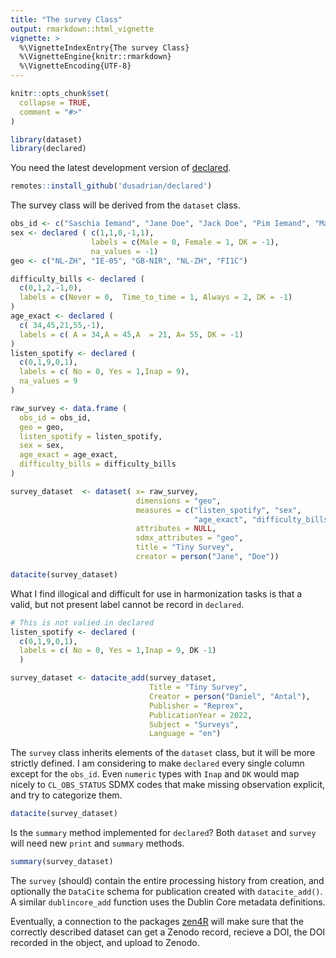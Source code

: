 ```yaml
---
title: "The survey Class"
output: rmarkdown::html_vignette
vignette: >
  %\VignetteIndexEntry{The survey Class}
  %\VignetteEngine{knitr::rmarkdown}
  %\VignetteEncoding{UTF-8}
---
```


```r
knitr::opts_chunk$set(
  collapse = TRUE,
  comment = "#>"
)
```

```r
library(dataset)
library(declared)
```

You need the latest development version of [declared](https://github.com/dusadrian/declared).

```r
remotes::install_github('dusadrian/declared')
```


The survey class will be derived from the `dataset` class. 

```r
obs_id <- c("Saschia Iemand", "Jane Doe", "Jack Doe", "Pim Iemand", "Matti Virtanen" )
sex <- declared ( c(1,1,0,-1,1), 
                  labels = c(Male = 0, Female = 1, DK = -1), 
                  na_values = -1)
geo <- c("NL-ZH", "IE-05", "GB-NIR", "NL-ZH", "FI1C")
```

```r
difficulty_bills <- declared (
  c(0,1,2,-1,0), 
  labels = c(Never = 0,  Time_to_time = 1, Always = 2, DK = -1)
)
age_exact <- declared (
  c( 34,45,21,55,-1), 
  labels = c( A = 34,A = 45,A  = 21, A= 55, DK = -1)
)
listen_spotify <- declared (
  c(0,1,9,0,1),
  labels = c( No = 0, Yes = 1,Inap = 9), 
  na_values = 9
)
```

```r
raw_survey <- data.frame ( 
  obs_id = obs_id, 
  geo = geo, 
  listen_spotify = listen_spotify,
  sex = sex,
  age_exact = age_exact, 
  difficulty_bills = difficulty_bills
)

survey_dataset  <- dataset( x= raw_survey,
                            dimensions = "geo", 
                            measures = c("listen_spotify", "sex",
                                         "age_exact", "difficulty_bills"), 
                            attributes = NULL, 
                            sdmx_attributes = "geo", 
                            title = "Tiny Survey", 
                            creator = person("Jane", "Doe"))
```

```r
datacite(survey_dataset)
```
What I find illogical and difficult for use in harmonization tasks is that a valid, but not present label cannot be record in `declared`.

```r
# This is not valied in declared
listen_spotify <- declared (
  c(0,1,9,0,1),
  labels = c( No = 0, Yes = 1,Inap = 9, DK -1)
  )
```

```r
survey_dataset <- datacite_add(survey_dataset, 
                               Title = "Tiny Survey", 
                               Creator = person("Daniel", "Antal"), 
                               Publisher = "Reprex", 
                               PublicationYear = 2022, 
                               Subject = "Surveys", 
                               Language = "en")
```

The `survey` class inherits elements of the `dataset` class, but it will be more strictly defined.  I am considering to make  `declared` every single column except for the `obs_id`. Even `numeric` types with `Inap` and `DK` would map nicely to `CL_OBS_STATUS` SDMX codes that make missing observation explicit, and try to categorize them.

```r
datacite(survey_dataset)
```

Is the `summary` method implemented for `declared`? Both `dataset` and `survey` will need new `print` and `summary` methods.

```r
summary(survey_dataset)
```
The `survey` (should) contain the entire processing history from creation, and optionally the `DataCite` schema for publication created with `datacite_add()`.  A similar `dublincore_add` function uses the Dublin Core metadata definitions.

Eventually, a connection to the packages [zen4R](https://github.com/eblondel/zen4R) will make sure that the correctly described dataset can get a Zenodo record, recieve a DOI, the DOI recorded in the object, and upload to Zenodo.

